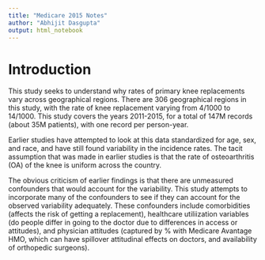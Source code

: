 ```yaml
---
title: "Medicare 2015 Notes"
author: "Abhijit Dasgupta"
output: html_notebook
---
```



# Introduction

This study seeks to understand why rates of primary knee replacements vary across geographical 
regions. There are 306 geographical regions in this study, with the rate of knee replacement varying
from 4/1000 to 14/1000. This study covers the years 2011-2015, for a total of 147M records (about 35M 
patients), with one record per person-year. 

Earlier studies have attempted to look at this data standardized for age, sex, and race, and 
have still found variability in the incidence rates. The tacit assumption that was made in earlier 
studies is that the rate of osteoarthritis (OA) of the knee is uniform across the country. 

The obvious criticism of earlier findings is that there are unmeasured confounders that would account
for the variability. This study attempts to incorporate many of the confounders to see if they can
account for the observed variability adequately. These confounders include comorbidities (affects the
risk of getting a replacement), healthcare utiliization variables (do people differ in going to the
doctor due to differences in access or attitudes), and physician attitudes (captured by % with Medicare
Avantage HMO, which can have spillover attitudinal effects on doctors, and availability of 
orthopedic surgeons).
